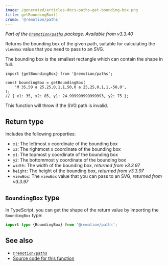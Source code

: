 ```yaml
---
image: /generated/articles-docs-paths-get-bounding-box.png
title: getBoundingBox()
crumb: '@remotion/paths'
---
```


_Part of the [`@remotion/paths`](/docs/paths) package. Available from v3.3.40_

Returns the bounding box of the given path, suitable for calculating the `viewBox` value that you need to pass to an SVG.

The bounding box is the smallest rectangle which can contain the shape in full.

```tsx twoslash title="get-bounding-box.ts"
import {getBoundingBox} from '@remotion/paths';

const boundingBox = getBoundingBox(
	'M 35,50 a 25,25,0,1,1,50,0 a 25,25,0,1,1,-50,0',
);
// { x1: 35, x2: 85, y1: 24.999999999999993, y2: 75 };
```

This function will throw if the SVG path is invalid.

## Return type

Includes the following properties:

- `x1`: The leftmost x coordinate of the bounding box
- `x2`: The rightmost x coordinate of the bounding box
- `y1`: The topmost y coordinate of the bounding box
- `y2`: The bottommost y coordinate of the bounding box
- `width`: The width of the bounding box, _returned from v3.3.97_
- `height`: The height of the bounding box, _returned from v3.3.97_
- `viewBox`: The `viewBox` value that you can pass to an SVG, _returned from v3.3.97_

## `BoundingBox` type

In TypeScript, you can get the shape of the return value by importing the `BoundingBox` type:

```ts twoslash
import type {BoundingBox} from '@remotion/paths';
```

## See also

- [`@remotion/paths`](/docs/paths)
- [Source code for this function](https://github.com/remotion-dev/remotion/blob/main/packages/paths/src/get-bounding-box.ts)
